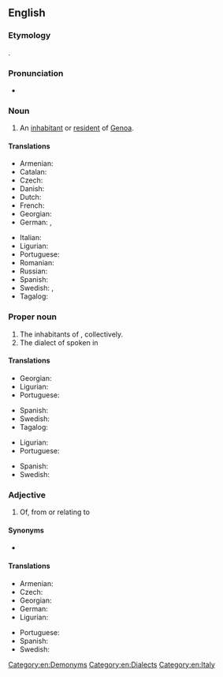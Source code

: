 ==English==

===Etymology===
{{suffix|Genoa|ese|lang=en}}.

===Pronunciation===
* {{IPA|/ˌd͡ʒɛnəʊˈiːz/|lang=en}}

===Noun===
{{en-noun|Genoese}}

# An [[inhabitant]] or [[resident]] of [[Genoa]].

====Translations====
{{trans-top|an inhabitant or resident of Genoa}}
* Armenian: {{t|hy|ջենովացի}}
* Catalan: {{t+|ca|genovès}}
* Czech: {{t|cs|Janovan|m}}
* Danish: {{t|da|genovesisk}}
* Dutch: {{t+|nl|Genuese}}
* French: {{t+|fr|génois}}
* Georgian: {{t|ka|გენუელი}}
* German: {{t+|de|Genuese}}, {{t+|de|Genueser}}
{{trans-mid}}
* Italian: {{t+|it|genovese}}
* Ligurian: {{t|lij|zenéize|m|f}}
* Portuguese: {{t+|pt|genovês|m}}
* Romanian: {{t|ro|genovez}}
* Russian: {{t+|ru|генуэзский|sc=Cyrl}}
* Spanish: {{t+|es|genovés}}
* Swedish: {{t|sv|genuesare|c}}, {{t|sv|genues|c}}
* Tagalog: {{t|tl|Henobes|sc=Hani}}
{{trans-bottom}}

===Proper noun===
{{en-proper noun}}

# The inhabitants of {{l|en|Genoa}}, collectively.
# The dialect of {{l|en|Ligurian}} spoken in {{l|en|Genoa}}

====Translations====
{{trans-top|inhabitants of Genoa}}
* Georgian: {{t|ka|გენუელები}}
* Ligurian: {{t|lij|zenéixi|m-p}}
* Portuguese: {{t+|pt|genovês|m}}
{{trans-mid}}
* Spanish: {{t+|es|genovés|m}}
* Swedish: {{t|sv|genuesare}}
* Tagalog: {{t|tl|Henobes|sc=Hani}}
{{trans-bottom}}

{{trans-top|Ligurian dialect spoken in Genoa}}
* Ligurian: {{t|lij|zeneize}}
* Portuguese: {{t+|pt|genovês|m}}
{{trans-mid}}
* Spanish: {{t+|es|genovés|m}}
* Swedish: {{t|sv|genuesiska|c}}
{{trans-bottom}}

===Adjective===
{{en-adj|-}}

# Of, from or relating to {{l|en|Genoa}}

====Synonyms====
* {{l|en|Genovese}}

====Translations====
{{trans-top|of, from or relating to Genoa}}
* Armenian: {{t|hy|ջենովական}}
* Czech: {{t|cs|janovský}}
* Georgian: {{t|ka|გენუური}}
* German: {{t+|de|genuesisch}}
* Ligurian: {{t|lij|zenéize}}
{{trans-mid}}
* Portuguese: {{t+|pt|genovês}}
* Spanish: {{t+|es|genovés}}
* Swedish: {{t+|sv|genuesisk}}
{{trans-bottom}}

[[Category:en:Demonyms]]
[[Category:en:Dialects]]
[[Category:en:Italy]]